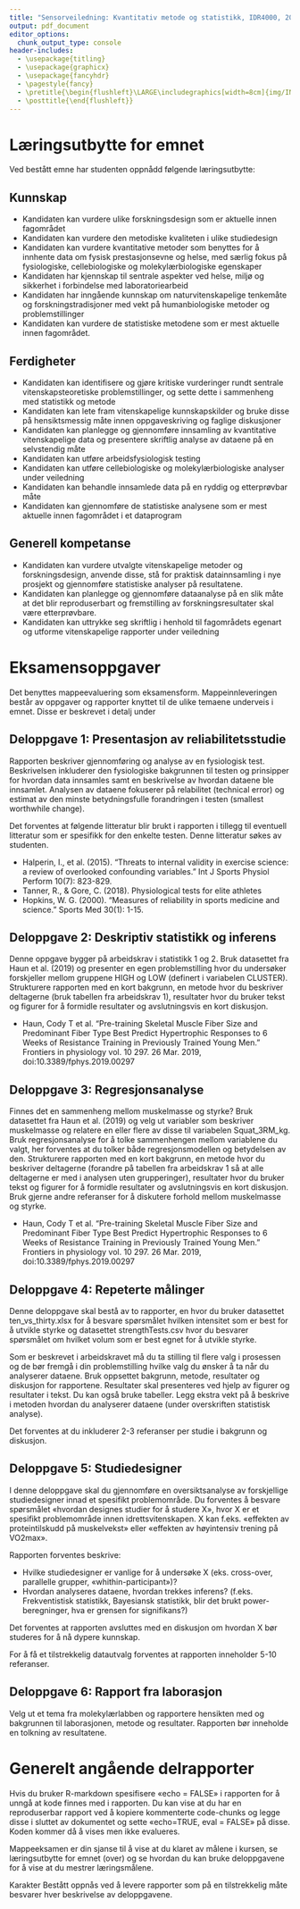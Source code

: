 ```yaml
---
title: "Sensorveiledning: Kvantitativ metode og statistikk, IDR4000, 20H"
output: pdf_document
editor_options: 
  chunk_output_type: console
header-includes:
  - \usepackage{titling}
  - \usepackage{graphicx} 
  - \usepackage{fancyhdr}
  - \pagestyle{fancy}
  - \pretitle{\begin{flushleft}\LARGE\includegraphics[width=8cm]{img/INN_logo.png}\\[\bigskipamount]}
  - \posttitle{\end{flushleft}}
---
```


# Læringsutbytte for emnet

Ved bestått emne har studenten oppnådd følgende læringsutbytte:

## Kunnskap


- Kandidaten kan vurdere ulike forskningsdesign som er aktuelle innen fagområdet
- Kandidaten kan vurdere den metodiske kvaliteten i ulike studiedesign
- Kandidaten kan vurdere kvantitative metoder som benyttes for å innhente data om fysisk prestasjonsevne og helse, med særlig fokus på fysiologiske, cellebiologiske og molekylærbiologiske egenskaper
- Kandidaten har kjennskap til sentrale aspekter ved helse, miljø og sikkerhet i forbindelse med laboratoriearbeid
- Kandidaten har inngående kunnskap om naturvitenskapelige tenkemåte og forskningstradisjoner med vekt på humanbiologiske metoder og problemstillinger
- Kandidaten kan vurdere de statistiske metodene som er mest aktuelle innen fagområdet.


## Ferdigheter

- Kandidaten kan identifisere og gjøre kritiske vurderinger rundt sentrale vitenskapsteoretiske problemstillinger, og sette dette i sammenheng med statistikk og metode
- Kandidaten kan lete fram vitenskapelige kunnskapskilder og bruke disse på hensiktsmessig måte innen oppgaveskriving og faglige diskusjoner
- Kandidaten kan planlegge og gjennomføre innsamling av kvantitative vitenskapelige data og presentere skriftlig analyse av dataene på en selvstendig måte
- Kandidaten kan utføre arbeidsfysiologisk testing
- Kandidaten kan utføre cellebiologiske og molekylærbiologiske analyser under veiledning
- Kandidaten kan behandle innsamlede data på en ryddig og etterprøvbar måte
- Kandidaten kan gjennomføre de statistiske analysene som er mest aktuelle innen fagområdet i et dataprogram

## Generell kompetanse

- Kandidaten kan vurdere utvalgte vitenskapelige metoder og forskningsdesign, anvende disse, stå for praktisk datainnsamling i nye prosjekt og gjennomføre statistiske analyser på resultatene.
- Kandidaten kan planlegge og gjennomføre dataanalyse på en slik måte at det blir reproduserbart og fremstilling av forskningsresultater skal være etterprøvbare.
- Kandidaten kan uttrykke seg skriftlig i henhold til fagområdets egenart og utforme vitenskapelige rapporter under veiledning

# Eksamensoppgaver

Det benyttes mappeevaluering som eksamensform. Mappeinnleveringen består av oppgaver og rapporter knyttet til de ulike temaene underveis i emnet. Disse er beskrevet i detalj under


## Deloppgave 1: Presentasjon av reliabilitetsstudie

Rapporten beskriver gjennomføring og analyse av en fysiologisk test. Beskrivelsen inkluderer den fysiologiske bakgrunnen til testen og prinsipper for hvordan data innsamles samt en beskrivelse av hvordan dataene ble innsamlet. Analysen av dataene fokuserer på relabilitet (technical error) og estimat av den minste betydningsfulle forandringen i testen (smallest worthwhile change).

Det forventes at følgende litteratur blir brukt i rapporten i tillegg til eventuell litteratur som er spesifikk for den enkelte testen. Denne litteratur søkes av studenten.   

- Halperin, I., et al. (2015). "Threats to internal validity in exercise science: a review of overlooked confounding variables." Int J Sports Physiol Perform 10(7): 823-829.
- Tanner, R., & Gore, C. (2018). Physiological tests for elite athletes
- Hopkins, W. G. (2000). "Measures of reliability in sports medicine and science." Sports Med 30(1): 1-15.

## Deloppgave 2: Deskriptiv statistikk og inferens

Denne oppgave bygger på arbeidskrav i statistikk 1 og 2. Bruk datasettet fra Haun et al. (2019) og presenter en egen problemstilling hvor du undersøker forskjeller mellom gruppene HIGH og LOW (definert i variabelen CLUSTER). Strukturere rapporten med en kort bakgrunn, en metode hvor du beskriver deltagerne (bruk tabellen fra arbeidskrav 1), resultater hvor du bruker tekst og figurer for å formidle resultater og avslutningsvis en kort diskusjon. 


- Haun, Cody T et al. “Pre-training Skeletal Muscle Fiber Size and Predominant Fiber Type Best Predict Hypertrophic Responses to 6 Weeks of Resistance Training in Previously Trained Young Men.” Frontiers in physiology vol. 10 297. 26 Mar. 2019, doi:10.3389/fphys.2019.00297

## Deloppgave 3: Regresjonsanalyse

Finnes det en sammenheng mellom muskelmasse og styrke? Bruk datasettet fra Haun et al. (2019) og velg ut variabler som beskriver muskelmasse og relatere en eller flere av disse til variabelen Squat_3RM_kg. Bruk regresjonsanalyse for å tolke sammenhengen mellom variablene du valgt, her forventes at du tolker både regresjonsmodellen og betydelsen av den.
Strukturere rapporten med en kort bakgrunn, en metode hvor du beskriver deltagerne (forandre på tabellen fra arbeidskrav 1 så at alle deltagerne er med i analysen uten grupperinger), resultater hvor du bruker tekst og figurer for å formidle resultater og avslutningsvis en kort diskusjon. Bruk gjerne andre referanser for å diskutere forhold mellom muskelmasse og styrke.


- Haun, Cody T et al. “Pre-training Skeletal Muscle Fiber Size and Predominant Fiber Type Best Predict Hypertrophic Responses to 6 Weeks of Resistance Training in Previously Trained Young Men.” Frontiers in physiology vol. 10 297. 26 Mar. 2019, doi:10.3389/fphys.2019.00297


## Deloppgave 4: Repeterte målinger

Denne deloppgave skal bestå av to rapporter, en hvor du bruker datasettet ten_vs_thirty.xlsx for å besvare spørsmålet hvilken intensitet som er best for å utvikle styrke og datasettet strengthTests.csv hvor du besvarer spørsmålet om hvilket volum som er best egnet for å utvikle styrke.

Som er beskrevet i arbeidskravet må du ta stilling til flere valg i prosessen og de bør fremgå i din problemstilling hvilke valg du ønsker å ta når du analyserer dataene.
Bruk oppsettet bakgrunn, metode, resultater og diskusjon for rapportene. Resultater skal presenteres ved hjelp av figurer og resultater i tekst. Du kan også bruke tabeller. Legg ekstra vekt på å beskrive i metoden hvordan du analyserer dataene (under overskriften statistisk analyse). 

Det forventes at du inkluderer 2-3 referanser per studie i bakgrunn og diskusjon.


## Deloppgave 5: Studiedesigner 

I denne deloppgave skal du gjennomføre en oversiktsanalyse av forskjellige studiedesigner innad et spesifikt problemområde. Du forventes å besvare spørsmålet «hvordan designes studier for å studere X», hvor X er et spesifikt problemområde innen idrettsvitenskapen. X kan f.eks. «effekten av proteintilskudd på muskelvekst» eller «effekten av høyintensiv trening på VO2max».

Rapporten forventes beskrive:

-	Hvilke studiedesigner er vanlige for å undersøke X (eks. cross-over, parallelle grupper, «whithin-participant»)?
-	Hvordan analyseres dataene, hvordan trekkes inferens?  (f.eks. Frekventistisk statistikk, Bayesiansk statistikk, blir det brukt power-beregninger, hva er grensen for signifikans?)

Det forventes at rapporten avsluttes med en diskusjon om hvordan X bør studeres for å nå dypere kunnskap.

For å få et tilstrekkelig datautvalg forventes at rapporten inneholder 5-10 referanser. 

## Deloppgave 6: Rapport fra laborasjon
Velg ut et tema fra molekylærlabben og rapportere hensikten med og bakgrunnen til laborasjonen, metode og resultater. Rapporten bør inneholde en tolkning av resultatene.

# Generelt angående delrapporter

Hvis du bruker R-markdown spesifisere «echo = FALSE» i rapporten for å unngå at kode finnes med i rapporten. Du kan vise at du har en reproduserbar rapport ved å kopiere kommenterte code-chunks og legge disse i sluttet av dokumentet og sette «echo=TRUE, eval = FALSE» på disse. Koden kommer då å vises men ikke evalueres.

Mappeeksamen er din sjanse til å vise at du klaret av målene i kursen, se læringsutbytte for emnet (over) og se hvordan du kan bruke deloppgavene for å vise at du mestrer læringsmålene.

Karakter Bestått oppnås ved å levere rapporter som på en tilstrekkelig måte besvarer hver beskrivelse av deloppgavene.  


